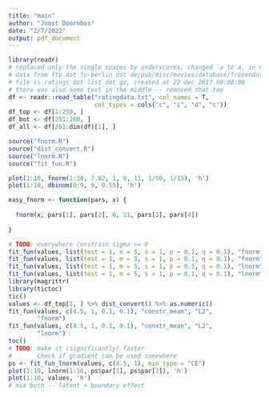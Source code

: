 ```yaml
---
title: "main"
author: "Joost Doornbos"
date: "2/7/2022"
output: pdf_document
---
```



```r
library(readr)
# replaced only the single spaces by underscores, changed `a to a, in notepad++
# data from ftp dot fu-berlin dot de/pub/misc/movies/database/frozendata
# file is ratings dot list dot gz, created at 22 dec 2017 00:00:00
# there was also some text in the middle -- removed that too
df <- readr::read_table("ratingdata.txt", col_names = T,
                        col_types = cols("c", "i", "d", "c"))
df_top <- df[1:250, ]
df_bot <- df[251:260, ]
df_all <- df[261:dim(df)[1], ]
```


```r
source("fnorm.R")
source("dist_convert.R")
source("lnorm.R")
source("fit_fun.R")
```


```r
plot(1:10, fnorm(1:10, 7.02, 1, 0, 11, 1/50, 1/15), 'h')
plot(1:10, dbinom(0:9, 9, 0.55), 'h')
```


```r
easy_fnorm <- function(pars, x) {
  
  fnorm(x, pars[1], pars[2], 0, 11, pars[3], pars[4])
  
}
```


```r
# TODO: everywhere constrain sigma >= 0
fit_fun(values, list(test = 1, m = 5, s = 1, p = 0.1, q = 0.1), "fnorm", "constr_mean", "L2")
fit_fun(values, list(test = 1, m = 5, s = 1, p = 0.1, q = 0.1), "fnorm", "endpoint_inflation_positive", "CE")
fit_fun(values, list(test = 1, m = 5, s = 1, p = 0.1, q = 0.1), "lnorm", "constr_mean", "L2")
fit_fun(values, list(test = 1, m = 5, s = 1, p = 0.1, q = 0.1), "lnorm", "constr_mean", "CE")
library(magrittr)
library(tictoc)
tic()
values <- df_top[1, ] %>% dist_convert() %>% as.numeric()
fit_fun(values, c(4.5, 1, 0.1, 0.1), "constr_mean", "L2",
        "fnorm")
fit_fun(values, c(4.5, 1, 0.1, 0.1), "constr_mean", "L2",
        "lnorm")
toc()
# TODO: make it (significantly) faster
#       check if gradient can be used somewhere
ps <- fit_fun_lnorm(values, c(4.5, 1), min_type = "CE")
plot(1:10, lnorm(1:10, ps$par[1], ps$par[2]), 'h')
plot(1:10, values, 'h')
# mix both -- latent + boundary effect
```

